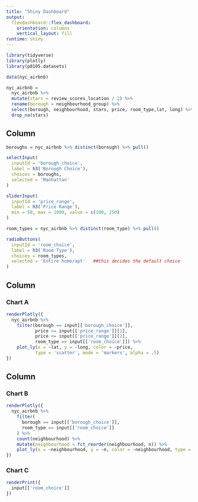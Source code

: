 ```yaml
---
title: "Shiny Dashboard"
output: 
  flexdashboard::flex_dashboard:
    orientation: columns
    vertical_layout: fill
runtime: shiny
---
```


```r
library(tidyverse)
library(plotly)
library(p8105.datasets)

data(nyc_airbnb)

nyc_airbnb = 
  nyc_airbnb %>% 
  mutate(stars = review_scores_location / 2) %>% 
  rename(borough = neighbourhood_group) %>% 
  select(borough, neighbourhood, stars, price, room_type,lat, long) %>% 
  drop_na(stars)
```

Column {.sidebar}
-----------------------------------------------------------------------

```r
boroughs = nyc_airbnb %>% distinct(borough) %>% pull()

selectInput(
  inputId = 'borough_choice',
  label = h3('Borough Choice'),
  choices = boroughs,
  selected = 'Manhattan'
)

sliderInput(
  inputId = 'price_range',
  label = h3('Price Range'),
  min = 50, max = 1000, value = c(100, 250)
)

room_types = nyc_airbnb %>% distinct(room_type) %>% pull()

radioButtons(
  inputId = 'room_choice',
  label = h3('Room Type'),
  choices = room_types,
  selected = 'Entire home/apt'   ##this decides the default choice
)
```

Column {data-width=650}
-----------------------------------------------------------------------

### Chart A

```r
renderPlotly({
  nyc_airbnb %>% 
    filter(borough == input[['borough_choice']],
           price >= input[['price_range']][1],
           price <= input[['price_range']][2],
           room_type == input[['room_choice']]) %>% 
    plot_ly(x = ~lat, y = ~long, color = ~price,
           type = 'scatter', mode = 'markers', alpha = .5)
})
```

Column {data-width=350}
-----------------------------------------------------------------------

### Chart B

```r
renderPlotly({
  nyc_airbnb %>% 
    filter(
      borough == input[['borough_choice']],
      room_type == input[['room_choice']]
    ) %>% 
    count(neighbourhood) %>% 
    mutate(neighbourhood = fct_reorder(neighbourhood, n)) %>% 
    plot_ly(x = ~neighbourhood, y = ~n, color = ~neighbourhood, type = "bar")
})
```

### Chart C

```r
renderPrint({
  input[['room_choice']]
})
```

